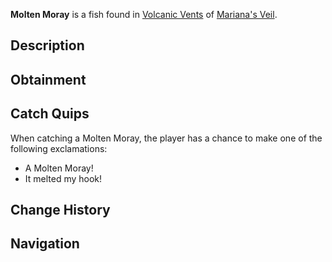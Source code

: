 {{FishInfobox
|image          = Molten Moray.png
|rarity         = Rare
|sea            = First Sea
|location       = [[Volcanic Vents]]
|sublocation    = 
|sources        = Fishing Rod
|radar_location = 
|xp             = 450
|weather        = Rain
|time           = 
|season         = Spring
|bait           = Minnow
|base_weight    = 23
|base_value     = 1300
|weight_range   = 15
|base_chance    = 15
|base_resil     = 35
}}
'''Molten Moray''' is a {{Rarity|Rare}} fish found in [[Volcanic Vents]] of [[Mariana's Veil]].

== Description ==
{{Description|A long, slender fish with dark, heat-resistant scales. Hot to the touch.|Bestiary Entry}}

== Obtainment ==
{{Description|Small yet blindingly bright. When it rains, it hunts.|Bestiary Hint}}
{{Fish Availability|
Mariana's Veil/Volcanic Vents
|top_rods      = 
Rapid Rod\612430\277003.89;
Firefly Rod\594531.33\257873.08;
Fast Rod\565698.59\248239.44;
Trident Rod\551510.5\186165.85;
Krampus's Rod\542905.65\193632.23;
Long Rod\422700.12\189375.15;
Brick Built Rod\412861.83\184967.47;
Frog Rod\453034.57\190498.21;
Fungal Rod\495657.71\216816.16;
Wildflower Rod\462881.38\204030.59;
Lucky Rod\455212.71\203579.76;
Free Spirit Rod\490465.74\165913.98;
No-Life Rod\388082.4\130476.79;
Training Rod\387098.37\161535.19;
Challenger's Rod\341182.65\118557.38;
Seraphic Rod\339898.77\125396.17;
Rod Of The Forgotten Fang\334232.84\119570.72;
Ethereal Prism Rod\333015.21\125791.15;
Astralhook Rod\332736.02\125414.42;
Rod Of The Exalted One\316801.78\109249.84;
Verdant Shear Rod\313247.31\109020.29;
Rod Of The Depths\312394.46\108293.87;
Zeus Rod\311949.89\108780.2;
Blazebringer Rod\308663.33\104876.42;
Depthseeker Rod\291259.2\100441.42;
Avalanche Rod\263626.4\90733.79;
Volcanic Rod\261223.47\86020.59;
Steady Rod\100389.1\33244.64
|recommended   = Trident Rod
}}

== Catch Quips ==
When catching a Molten Moray, the player has a chance to make one of the following exclamations:
* A Molten Moray!
* It melted my hook!

== Change History ==
{{Change History|{{subst:Current Version}}}}

== Navigation ==
{{Fish Navbox|Volcanic Vents}}